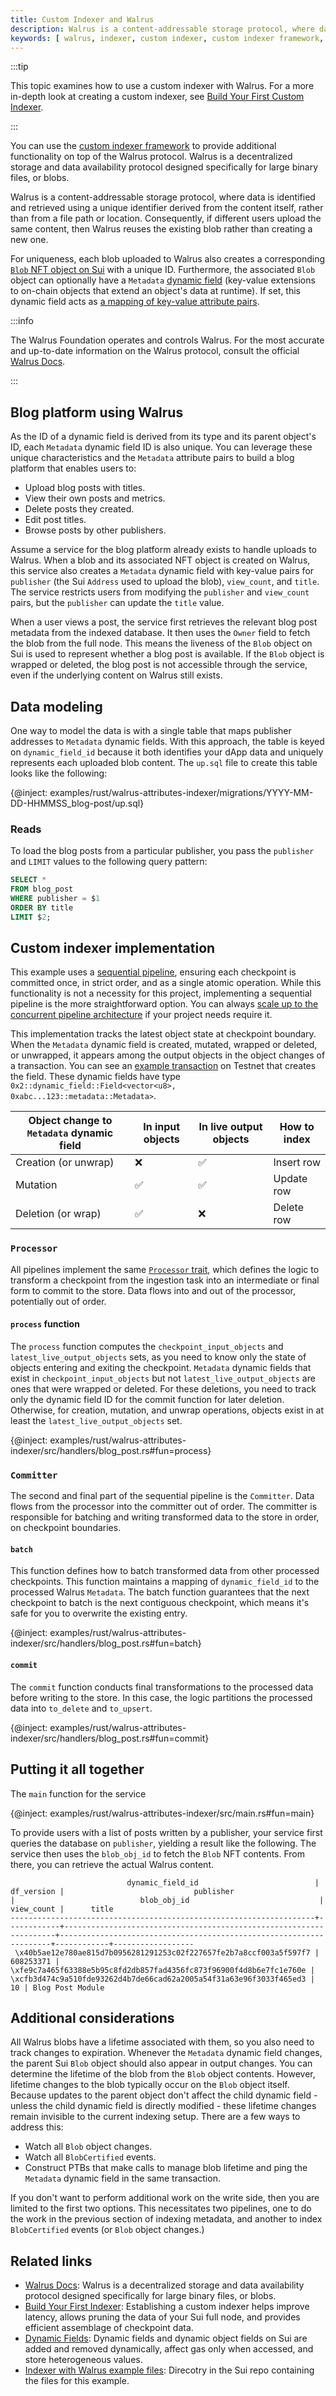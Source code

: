```yaml
---
title: Custom Indexer and Walrus
description: Walrus is a content-addressable storage protocol, where data is retrieved using a unique identifier derived from the content itself, rather than from a file path or location. Integrating a custom Sui Indexer with Walrus can provide novel user experiences.
keywords: [ walrus, indexer, custom indexer, custom indexer framework, blob, sequential pipeline, blog ]
---
```


:::tip

This topic examines how to use a custom indexer with Walrus. For a more in-depth look at creating a custom indexer, see [Build Your First Custom Indexer](../custom-indexer.mdx). 

:::

You can use the [custom indexer framework](/concepts/custom-indexing-framework) to provide additional functionality on top of the Walrus protocol. Walrus is a decentralized storage and data availability protocol designed specifically for large binary files, or blobs. 

Walrus is a content-addressable storage protocol, where data is identified and retrieved using a unique identifier derived from the content itself, rather than from a file path or location. Consequently, if different users upload the same content, then Walrus reuses the existing blob rather than creating a new one. 

For uniqueness, each blob uploaded to Walrus also creates a corresponding [`Blob` NFT object on Sui](https://docs.wal.app/dev-guide/sui-struct.html#blob-and-storage-objects) with a unique ID. Furthermore, the associated `Blob` object can optionally have a `Metadata` [dynamic field](../../../../concepts/dynamic-fields.mdx) (key-value extensions to on-chain objects that extend an object's data at runtime). If set, this dynamic field acts as [a mapping of key-value attribute pairs](https://docs.wal.app/usage/client-cli.html?highlight=attribute#blob-attributes). 

:::info 

The Walrus Foundation operates and controls Walrus. For the most accurate and up-to-date information on the Walrus protocol, consult the official [Walrus Docs](https://docs.wal.app/).

:::

## Blog platform using Walrus

As the ID of a dynamic field is derived from its type and its parent object's ID, each `Metadata` dynamic field ID is also unique. You can leverage these unique characteristics and the `Metadata` attribute pairs to build a blog platform that enables users to:

- Upload blog posts with titles.
- View their own posts and metrics.
- Delete posts they created.
- Edit post titles.
- Browse posts by other publishers.

Assume a service for the blog platform already exists to handle uploads to Walrus. When a blob and its associated NFT object is created on Walrus, this service also creates a `Metadata` dynamic field with key-value pairs for `publisher` (the Sui `Address` used to upload the blob), `view_count`, and `title`. The service restricts users from modifying the `publisher` and `view_count` pairs, but the `publisher` can update the `title` value.

When a user views a post, the service first retrieves the relevant blog post metadata from the indexed database. It then uses the `Owner` field to fetch the blob from the full node. This means the liveness of the `Blob` object on Sui is used to represent whether a blog post is available. If the `Blob` object is wrapped or deleted, the blog post is not accessible through the service, even if the underlying content on Walrus still exists.

## Data modeling

One way to model the data is with a single table that maps publisher addresses to `Metadata` dynamic fields. With this approach, the table is keyed on `dynamic_field_id` because it both identifies your dApp data and uniquely represents each uploaded blob content. The `up.sql` file to create this table looks like the following:

{@inject: examples/rust/walrus-attributes-indexer/migrations/YYYY-MM-DD-HHMMSS_blog-post/up.sql}

### Reads

To load the blog posts from a particular publisher, you pass the `publisher` and `LIMIT` values to the following query pattern:

```sql
SELECT *
FROM blog_post
WHERE publisher = $1
ORDER BY title
LIMIT $2;
```

## Custom indexer implementation

This example uses a [sequential pipeline](../../../../concepts/custom-indexer/pipeline-architecture.mdx#sequential-pipeline-architecture), ensuring each checkpoint is committed once, in strict order, and as a single atomic operation. While this functionality is not a necessity for this project, implementing a sequential pipeline is the more straightforward option. You can always [scale up to the concurrent pipeline architecture](../../../../concepts/custom-indexer/pipeline-architecture.mdx#decision-framework) if your project needs require it.

This implementation tracks the latest object state at checkpoint boundary. When the `Metadata` dynamic field is created, mutated, wrapped or deleted, or unwrapped, it appears among the output objects in the object changes of a transaction. You can see an [example transaction](https://suivision.xyz/txblock/3Qcuo2FaTZL5wfdi7JzPELcmkuZm7hVfdNrkLrdkKioN?tab=Changes) on Testnet that creates the field. These dynamic fields have type `0x2::dynamic_field::Field<vector<u8>, 0xabc...123::metadata::Metadata>`.

| Object change to `Metadata` dynamic field | In input objects | In live output objects | How to index |
| --- | --- | --- | --- |
| Creation (or unwrap) | ❌ | ✅ | Insert row |
| Mutation | ✅ | ✅ | Update row |
| Deletion (or wrap) | ✅ | ❌ | Delete row |

### `Processor`

All pipelines implement the same [`Processor` trait](../../../../concepts/custom-indexer/pipeline-architecture.mdx#seq-processor), which defines the logic to transform a checkpoint from the ingestion task into an intermediate or final form to commit to the store. Data flows into and out of the processor, potentially out of order.

#### `process` function

The `process` function computes the `checkpoint_input_objects` and `latest_live_output_objects` sets, as you need to know only the state of objects entering and exiting the checkpoint. `Metadata` dynamic fields that exist in `checkpoint_input_objects` but not `latest_live_output_objects` are ones that were wrapped or deleted. For these deletions, you need to track only the dynamic field ID for the commit function for later deletion. Otherwise, for creation, mutation, and unwrap operations, objects exist in at least the `latest_live_output_objects` set.

{@inject: examples/rust/walrus-attributes-indexer/src/handlers/blog_post.rs#fun=process}

### `Committer`

The second and final part of the sequential pipeline is the `Committer`. Data flows from the processor into the committer out of order. The committer is responsible for batching and writing transformed data to the store in order, on checkpoint boundaries.

#### `batch`

This function defines how to batch transformed data from other processed checkpoints. This function maintains a mapping of `dynamic_field_id` to the processed Walrus `Metadata`. The batch function guarantees that the next checkpoint to batch is the next contiguous checkpoint, which means it's safe for you to overwrite the existing entry.

{@inject: examples/rust/walrus-attributes-indexer/src/handlers/blog_post.rs#fun=batch}

#### `commit`

The `commit` function conducts final transformations to the processed data before writing to the store. In this case, the logic partitions the processed data into `to_delete` and `to_upsert`.

{@inject: examples/rust/walrus-attributes-indexer/src/handlers/blog_post.rs#fun=commit}

## Putting it all together

The `main` function for the service 

{@inject: examples/rust/walrus-attributes-indexer/src/main.rs#fun=main}

To provide users with a list of posts written by a publisher, your service first queries the
database on `publisher`, yielding a result like the following. The service then uses the `blob_obj_id` to fetch the
`Blob` NFT contents. From there, you can retrieve the actual Walrus content.

```
                          dynamic_field_id                          | df_version |                             publisher                              |                            blob_obj_id                             | view_count |      title
--------------------------------------------------------------------+------------+--------------------------------------------------------------------+--------------------------------------------------------------------+------------+------------------
 \x40b5ae12e780ae815d7b0956281291253c02f227657fe2b7a8ccf003a5f597f7 |  608253371 | \xfe9c7a465f63388e5b95c8fd2db857fad4356fc873f96900f4d8b6e7fc1e760e | \xcfb3d474c9a510fde93262d4b7de66cad62a2005a54f31a63e96f3033f465ed3 |         10 | Blog Post Module
```

## Additional considerations

All Walrus blobs have a lifetime associated with them, so you also need to track changes to expiration. Whenever the `Metadata` dynamic field changes, the parent Sui `Blob` object should also appear in output changes. You can determine the lifetime of the blob from the `Blob` object contents. However, lifetime changes to the blob typically occur on the `Blob` object itself. Because updates to the parent object don't affect the child dynamic field - unless the child dynamic field is directly modified - these lifetime changes remain invisible to the current indexing setup. There are a few ways to address this:

- Watch all `Blob` object changes.
- Watch all `BlobCertified` events.
- Construct PTBs that make calls to manage blob lifetime and ping the `Metadata` dynamic field in the same transaction.

If you don't want to perform additional work on the write side, then you are limited to the first two options. This necessitates two pipelines, one to do the work in the previous section of indexing metadata, and another to index `BlobCertified` events (or `Blob` object changes.)

## Related links

- [Walrus Docs](https://docs.wal.app/): Walrus is a decentralized storage and data availability protocol designed specifically for large binary files, or blobs.
- [Build Your First Indexer](../custom-indexer.mdx): Establishing a custom indexer helps improve latency, allows pruning the data of your Sui full node, and provides efficient assemblage of checkpoint data.
- [Dynamic Fields](../../../../concepts/dynamic-fields.mdx): Dynamic fields and dynamic object fields on Sui are added and removed dynamically, affect gas only when accessed, and store heterogeneous values.
- [Indexer with Walrus example files](https://github.com/MystenLabs/sui/tree/main/examples/rust/walrus-attributes-indexer): Direcotry in the Sui repo containing the files for this example.
